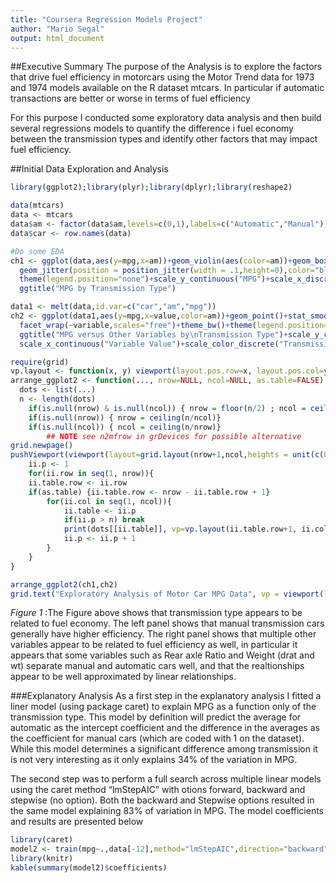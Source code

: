 ```yaml
---
title: "Coursera Regression Models Project"
author: "Mario Segal"
output: html_document
---
```


##Executive Summary
The purpose of the Analysis is to explore the factors that drive fuel efficiency in motorcars using the Motor Trend data for 1973 and 1974 models available on the R dataset mtcars. In particular if automatic transactions are better or worse in terms of fuel efficiency

For this purpose I conducted some exploratory data analysis and then build several regressions models to quantify the difference i fuel economy between the transmission types and identify other factors that may impact fuel efficiency.

##Initial Data Exploration and Analysis
```r
library(ggplot2);library(plyr);library(dplyr);library(reshape2)

data(mtcars)
data <- mtcars
data$am <- factor(data$am,levels=c(0,1),labels=c("Automatic","Manual"))
data$car <- row.names(data)

#Do some EDA
ch1 <- ggplot(data,aes(y=mpg,x=am))+geom_violin(aes(color=am))+geom_boxplot(aes(fill=am),alpha=0.4)+
  geom_jitter(position = position_jitter(width = .1,height=0),color="blue")+theme_bw()+
  theme(legend.position="none")+scale_y_continuous("MPG")+scale_x_discrete("Transmission")+
  ggtitle("MPG by Transmission Type")

data1 <- melt(data,id.var=c("car","am","mpg"))
ch2 <- ggplot(data1,aes(y=mpg,x=value,color=am))+geom_point()+stat_smooth(se=F,method="lm")+
  facet_wrap(~variable,scales="free")+theme_bw()+theme(legend.position="bottom")+
  ggtitle("MPG versus Other Variables by\nTransmission Type")+scale_y_continuous("MPG")+
  scale_x_continuous("Variable Value")+scale_color_discrete("Transmission\nType")

require(grid)
vp.layout <- function(x, y) viewport(layout.pos.row=x, layout.pos.col=y)
arrange_ggplot2 <- function(..., nrow=NULL, ncol=NULL, as.table=FALSE) {
  dots <- list(...)
  n <- length(dots)
	if(is.null(nrow) & is.null(ncol)) { nrow = floor(n/2) ; ncol = ceiling(n/nrow)}
	if(is.null(nrow)) { nrow = ceiling(n/ncol)}
	if(is.null(ncol)) { ncol = ceiling(n/nrow)}
        ## NOTE see n2mfrow in grDevices for possible alternative
grid.newpage()
pushViewport(viewport(layout=grid.layout(nrow+1,ncol,heights = unit(c(0.5,5),"null")  ) ))
	ii.p <- 1
	for(ii.row in seq(1, nrow)){
	ii.table.row <- ii.row	
	if(as.table) {ii.table.row <- nrow - ii.table.row + 1}
		for(ii.col in seq(1, ncol)){
			ii.table <- ii.p
			if(ii.p > n) break
			print(dots[[ii.table]], vp=vp.layout(ii.table.row+1, ii.col))
			ii.p <- ii.p + 1
		}
	}
}

arrange_ggplot2(ch1,ch2)
grid.text("Exploratory Analysis of Motor Car MPG Data", vp = viewport(layout.pos.row = 1, layout.pos.col = 1:2))
```
*Figure 1*
:The Figure above shows that transmission type appears to be related to fuel economy. The left panel shows that  manual transmission cars generally have higher efficiency. The right panel shows that multiple other variables appear to be related to fuel efficiency as well, in particular it appears that some variables such as Rear axle Ratio and Weight (drat and wt) separate manual and automatic cars well, and that the realtionships appear to be well approximated by linear relationships.

###Explanatory Analysis
As a first step in the explanatory analysis I fitted a liner model (using package caret) to explain MPG as a function only of the transmission type. This model by definition will predict the average for automatic as the intercept coefficient and the difference in the averages as the coefficient for manual cars (which are coded with 1 on the dataset). While this model determines a significant difference among transmission it is not very interesting as it only explains 34% of the variation in MPG.

The second step was to perform a full search across multiple linear models using the caret method "lmStepAIC" with otions forward, backward and stepwise (no option). Both the backward and Stepwise options resulted in the same model explaining 83% of variation in MPG. The model coefficients and results are presented below
```r
library(caret)
model2 <- train(mpg~.,data[-12],method="lmStepAIC",direction="backward",trace=F)
library(knitr)
kable(summary(model2)$coefficients)
```